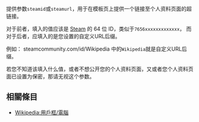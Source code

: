 <noinclude>{{Documentation subpage}}</noinclude>
提供参数<code>steamid</code>或<code>steamurl</code>，用于在模板页上提供一个链接至个人资料页面的超链接。

对于前者，填入的值应该是 [[Steam]] 的 64 位 ID，类似于<code>7656xxxxxxxxxxxxx</code>，
而对于后者，应填入的是您设置的自定义URL后缀。

例如：
steamcommunity.com/id/Wikipedia
中的<code>Wikipedia</code>就是自定义URL后缀。

若您不知道该填入什么值，或者不想公开您的个人资料页面，又或者您个人资料页面已设置为保密，那请无视这个参数。

== 相關條目 ==
* [[Wikipedia:用戶框/電腦]]